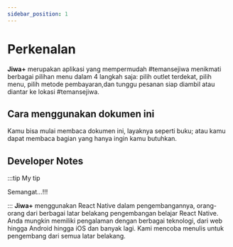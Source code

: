 ```yaml
---
sidebar_position: 1
---
```


# Perkenalan

**Jiwa+** merupakan aplikasi yang mempermudah #temansejiwa menikmati berbagai pilihan menu dalam 4 langkah saja: pilih outlet terdekat, pilih menu, pilih metode pembayaran,dan tunggu pesanan siap diambil atau diantar ke lokasi #temansejiwa.

## Cara menggunakan dokumen ini

Kamu bisa mulai membaca dokumen ini, layaknya seperti buku; atau kamu dapat membaca bagian yang hanya ingin kamu butuhkan.

## Developer Notes

:::tip My tip

Semangat...!!!

:::
**Jiwa+** menggunakan React Native dalam pengembangannya, orang-orang dari berbagai latar belakang pengembangan belajar React Native. Anda mungkin memiliki pengalaman dengan berbagai teknologi, dari web hingga Android hingga iOS dan banyak lagi. Kami mencoba menulis untuk pengembang dari semua latar belakang.
